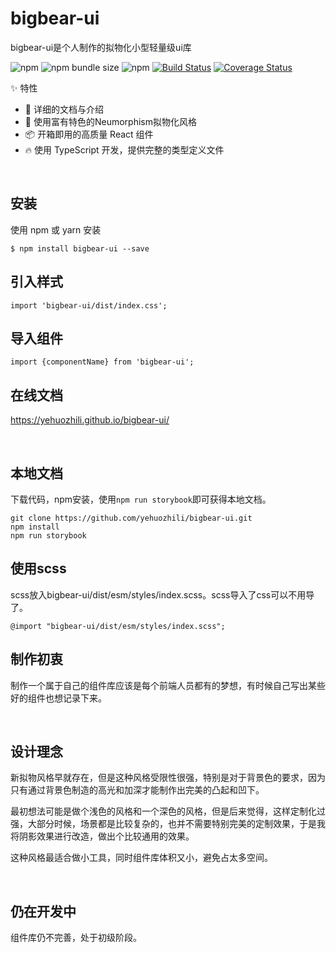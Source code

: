 
<Meta title='Introduction|bigbear-ui' />

# bigbear-ui
bigbear-ui是个人制作的拟物化小型轻量级ui库

![npm](https://img.shields.io/npm/v/bigbear-ui)
![npm bundle size](https://img.shields.io/bundlephobia/min/bigbear-ui)
![npm](https://img.shields.io/npm/dt/bigbear-ui)
[![Build Status](https://travis-ci.com/yehuozhili/bigbear-ui.svg?branch=master)](https://travis-ci.com/yehuozhili/bigbear-ui)
[![Coverage Status](https://coveralls.io/repos/github/yehuozhili/bigbear-ui/badge.svg?branch=master)](https://coveralls.io/github/yehuozhili/bigbear-ui?branch=master)


<Subtitle>✨ 特性</Subtitle>


- 📕 详细的文档与介绍
- 🎨 使用富有特色的Neumorphism拟物化风格
- 📦 开箱即用的高质量 React 组件
- 🔥 使用 TypeScript 开发，提供完整的类型定义文件


<br/>

## 安装
使用 npm 或 yarn 安装

```
$ npm install bigbear-ui --save
```

## 引入样式

```
import 'bigbear-ui/dist/index.css';
```
## 导入组件

```
import {componentName} from 'bigbear-ui';
```

## 在线文档

https://yehuozhili.github.io/bigbear-ui/

<br/>

## 本地文档

下载代码，npm安装，使用`npm run storybook`即可获得本地文档。
```
git clone https://github.com/yehuozhili/bigbear-ui.git
npm install 
npm run storybook
```
## 使用scss

scss放入bigbear-ui/dist/esm/styles/index.scss。scss导入了css可以不用导了。
```
@import "bigbear-ui/dist/esm/styles/index.scss";
```


## 制作初衷

制作一个属于自己的组件库应该是每个前端人员都有的梦想，有时候自己写出某些好的组件也想记录下来。

<br/>

##  设计理念

新拟物风格早就存在，但是这种风格受限性很强，特别是对于背景色的要求，因为只有通过背景色制造的高光和加深才能制作出完美的凸起和凹下。

最初想法可能是做个浅色的风格和一个深色的风格，但是后来觉得，这样定制化过强，大部分时候，场景都是比较复杂的，也并不需要特别完美的定制效果，于是我将阴影效果进行改造，做出个比较通用的效果。

这种风格最适合做小工具，同时组件库体积又小，避免占太多空间。


<br/>

## 仍在开发中

组件库仍不完善，处于初级阶段。
